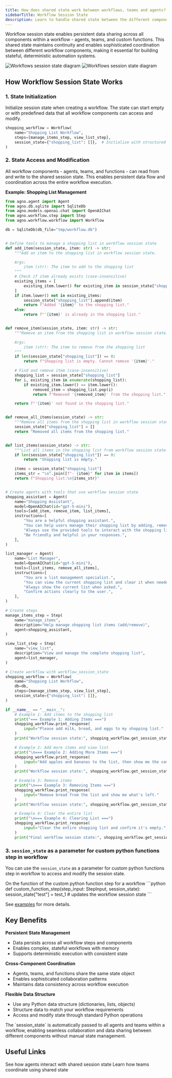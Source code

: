 ```yaml
---
title: How does shared state work between workflows, teams and agents?
sidebarTitle: Workflow Session State
description: Learn to handle shared state between the different components of a Workflow
---
```


Workflow session state enables persistent data sharing across all components within a workflow - agents, teams, and custom functions. This shared state maintains continuity and enables sophisticated coordination between different workflow components, making it essential for building stateful, deterministic automation systems.

<img 
  className="block dark:hidden" 
  src="/images/workflows-session-state-light.png" 
  alt="Workflows session state diagram"
/>
<img 
  className="hidden dark:block" 
  src="/images/workflows-session-state.png" 
  alt="Workflows session state diagram"
/>

## How Workflow Session State Works

### 1. State Initialization

Initialize session state when creating a workflow. The state can start empty or with predefined data that all workflow components can access and modify.

```python
shopping_workflow = Workflow(
    name="Shopping List Workflow",
    steps=[manage_items_step, view_list_step],
    session_state={"shopping_list": []},  # Initialize with structured data
)
```

### 2. State Access and Modification

All workflow components - agents, teams, and functions - can read from and write to the shared session state. This enables persistent data flow and coordination across the entire workflow execution.

**Example: Shopping List Management**

```python
from agno.agent import Agent
from agno.db.sqlite import SqliteDb
from agno.models.openai.chat import OpenAIChat
from agno.workflow.step import Step
from agno.workflow.workflow import Workflow

db = SqliteDb(db_file="tmp/workflow.db")


# Define tools to manage a shopping list in workflow session state
def add_item(session_state, item: str) -> str:
    """Add an item to the shopping list in workflow session state.

    Args:
        item (str): The item to add to the shopping list
    """
    # Check if item already exists (case-insensitive)
    existing_items = [
        existing_item.lower() for existing_item in session_state["shopping_list"]
    ]
    if item.lower() not in existing_items:
        session_state["shopping_list"].append(item)
        return f"Added '{item}' to the shopping list."
    else:
        return f"'{item}' is already in the shopping list."


def remove_item(session_state, item: str) -> str:
    """Remove an item from the shopping list in workflow session state.

    Args:
        item (str): The item to remove from the shopping list
    """
    if len(session_state["shopping_list"]) == 0:
        return f"Shopping list is empty. Cannot remove '{item}'."

    # Find and remove item (case-insensitive)
    shopping_list = session_state["shopping_list"]
    for i, existing_item in enumerate(shopping_list):
        if existing_item.lower() == item.lower():
            removed_item = shopping_list.pop(i)
            return f"Removed '{removed_item}' from the shopping list."

    return f"'{item}' not found in the shopping list."


def remove_all_items(session_state) -> str:
    """Remove all items from the shopping list in workflow session state."""
    session_state["shopping_list"] = []
    return "Removed all items from the shopping list."


def list_items(session_state) -> str:
    """List all items in the shopping list from workflow session state."""
    if len(session_state["shopping_list"]) == 0:
        return "Shopping list is empty."

    items = session_state["shopping_list"]
    items_str = "\n".join([f"- {item}" for item in items])
    return f"Shopping list:\n{items_str}"


# Create agents with tools that use workflow session state
shopping_assistant = Agent(
    name="Shopping Assistant",
    model=OpenAIChat(id="gpt-5-mini"),
    tools=[add_item, remove_item, list_items],
    instructions=[
        "You are a helpful shopping assistant.",
        "You can help users manage their shopping list by adding, removing, and listing items.",
        "Always use the provided tools to interact with the shopping list.",
        "Be friendly and helpful in your responses.",
    ],
)

list_manager = Agent(
    name="List Manager",
    model=OpenAIChat(id="gpt-5-mini"),
    tools=[list_items, remove_all_items],
    instructions=[
        "You are a list management specialist.",
        "You can view the current shopping list and clear it when needed.",
        "Always show the current list when asked.",
        "Confirm actions clearly to the user.",
    ],
)

# Create steps
manage_items_step = Step(
    name="manage_items",
    description="Help manage shopping list items (add/remove)",
    agent=shopping_assistant,
)

view_list_step = Step(
    name="view_list",
    description="View and manage the complete shopping list",
    agent=list_manager,
)

# Create workflow with workflow_session_state
shopping_workflow = Workflow(
    name="Shopping List Workflow",
    db=db,
    steps=[manage_items_step, view_list_step],
    session_state={"shopping_list": []},
)

if __name__ == "__main__":
    # Example 1: Add items to the shopping list
    print("=== Example 1: Adding Items ===")
    shopping_workflow.print_response(
        input="Please add milk, bread, and eggs to my shopping list."
    )
    print("Workflow session state:", shopping_workflow.get_session_state())

    # Example 2: Add more items and view list
    print("\n=== Example 2: Adding More Items ===")
    shopping_workflow.print_response(
        input="Add apples and bananas to the list, then show me the complete list."
    )
    print("Workflow session state:", shopping_workflow.get_session_state())

    # Example 3: Remove items
    print("\n=== Example 3: Removing Items ===")
    shopping_workflow.print_response(
        input="Remove bread from the list and show me what's left."
    )
    print("Workflow session state:", shopping_workflow.get_session_state())

    # Example 4: Clear the entire list
    print("\n=== Example 4: Clearing List ===")
    shopping_workflow.print_response(
        input="Clear the entire shopping list and confirm it's empty."
    )
    print("Final workflow session state:", shopping_workflow.get_session_state())
```

### 3. `session_state` as a parameter for custom python functions step in workflow

You can use the `session_state` as a parameter for custom python functions step in workflow to access and modify the session state.

<Note>
On the function of the custom python function step for a workflow
```python
def custom_function_step(step_input: StepInput, session_state):
    session_state["test"] = test_1 # updates the workflow session state
```
</Note>

See [examples](/examples/concepts/workflows/06_workflows_advanced_concepts/access_session_state_in_custom_python_function_step) for more details.

## Key Benefits

**Persistent State Management**

- Data persists across all workflow steps and components
- Enables complex, stateful workflows with memory
- Supports deterministic execution with consistent state

**Cross-Component Coordination**

- Agents, teams, and functions share the same state object
- Enables sophisticated collaboration patterns
- Maintains data consistency across workflow execution

**Flexible Data Structure**

- Use any Python data structure (dictionaries, lists, objects)
- Structure data to match your workflow requirements
- Access and modify state through standard Python operations

<Note>
  The `session_state` is automatically passed to all agents and teams within a
  workflow, enabling seamless collaboration and data sharing between different
  components without manual state management.
</Note>

## Useful Links

<CardGroup cols={2}>
  <Card
    title="Agent Examples"
    icon="user"
    href="https://github.com/agno-agi/agno/tree/main/cookbook/workflows/_06_advanced_concepts/_04_shared_session_state/shared_session_state_with_agent.py"
  >
    See how agents interact with shared session state
  </Card>
  <Card
    title="Team Examples"
    icon="users"
    href="https://github.com/agno-agi/agno/tree/main/cookbook/workflows/_06_advanced_concepts/_04_shared_session_state/shared_session_state_with_team.py"
  >
    Learn how teams coordinate using shared state
  </Card>
</CardGroup>
